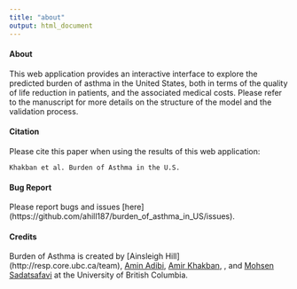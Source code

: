 ```yaml
---
title: "about"
output: html_document
---
```



#### About 

This web application provides an interactive interface to explore the predicted burden of asthma in the United States, both in terms of the quality of life reduction in patients, and the associated medical costs. 
Please refer to the manuscript for more details on the structure of the model and the validation process.

#### Citation

Please cite this paper when using the results of this web application:

```Khakban et al. Burden of Asthma in the U.S.```

#### Bug Report

Please report bugs and issues [here] (https://github.com/ahill187/burden_of_asthma_in_US/issues).

                         
#### Credits

Burden of Asthma is created by [Ainsleigh Hill] (http://resp.core.ubc.ca/team), [Amin Adibi](http://resp.core.ubc.ca/team/Amin_Adibi), [Amir Khakban](http://resp.core.ubc.ca/team/Amir_Khakban), , and [Mohsen Sadatsafavi](http://resp.core.ubc.ca/team/Mohsen_Sadatsafavi) at the University of British Columbia. 

